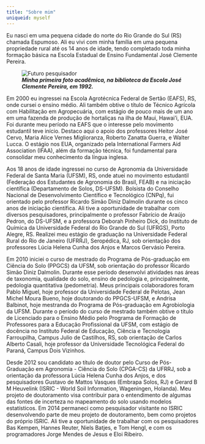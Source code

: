 ```yaml
---
title: "Sobre mim"
uniqueid: myself
---
```


Eu nasci em uma pequena cidade do norte do Rio Grande do Sul (RS) chamada Espumoso. Ali eu vivi com minha
família em uma pequena propriedade rural até os 14 anos de idade, tendo completado toda minha formação básica 
na Escola Estadual de Ensino Fundamental José Clemente Pereira.

<figure>
  <img src="images/futuro_pesquisador.jpg" alt="Futuro pesquisador">
  <figcaption>
    <em><strong>
      Minha primeira foto acadêmica, na biblioteca da Escola José Clemente Pereira, em 1992.
    </strong></em>
  </figcaption>
</figure> 

Em 2000 eu ingressei na Escola Agrotécnica Federal de Sertão (EAFS), RS, onde cursei o ensino médio. Ali
também obtive o título de Técnico Agrícola com Habilitação em Agropecuária, com estágio de pouco mais de um 
ano em uma fazenda de produção de hortaliças na ilha de Maui, Hawai’i, EUA. Foi durante meu período na EAFS 
que o interesse pelo movimento estudantil teve início. Destaco aqui o apoio dos professores Heitor José Cervo, 
Maria Alice Vernes Miglioranza, Roberto Zanatta Guerra, e Walter Lucca. O estágio nos EUA, organizado pela
International Farmers Aid Association (IFAA), além da formação técnica, foi fundamental para consolidar meu 
conhecimento da língua inglesa.

Aos 18 anos de idade ingressei no curso de Agronomia da Universidade Federal de Santa Maria (UFSM), RS, 
onde atuei no movimento estudantil (Federação dos Estudantes de Agronomia do Brasil, FEAB) e na iniciação 
científica (Departamento de Solos, DS-UFSM). Bolsista do Conselho Nacional de Desenvolvimento Científico e 
Tecnológico (CNPq), fui orientado pelo professor Ricardo Simão Diniz Dalmolin durante os cinco anos de 
iniciação científica. Ali tive a oportunidade de trabalhar com diversos pesquisadores, principalmente o 
professor Fabrício de Araújo Pedron, do DS-UFSM, e a professora Deborah Pinheiro Dick, do Instituto de Química 
da Universidade Federal do Rio Grande do Sul (UFRGS), Porto Alegre, RS. Realizei meu estágio de graduação na 
Universidade Federal Rural do Rio de Janeiro (UFRRJ), Seropédica, RJ, sob orientação dos professores Lúcia 
Helena Cunha dos Anjos e Marcos Gervásio Pereira.

Em 2010 iniciei o curso de mestrado do Programa de Pós-graduação em Ciência do Solo (PPGCS) da UFSM, sob 
orientação do professor Ricardo Simão Diniz Dalmolin. Durante esse período desenvolvi atividades nas áreas de 
taxonomia, qualidade do solo, ensino de pedologia e, principalmente, pedologia quantitativa (pedometria). Meus
principais colaboradores foram Pablo Miguel, hoje professor da Universidade Federal de Pelotas, Jean Michel 
Moura Bueno, hoje doutorando do PPGCS-UFSM, e Andrisa Balbinot, hoje mestranda do Programa de Pós-graduação em 
Agrobiologia da UFSM. Durante o período do curso de mestrado também obtive o título de Licenciado para o 
Ensino Médio pelo Programa de Formação de Professores para a Educação Profissional da UFSM, com estágio de
docência no Instituto Federal de Educação, Ciência e Tecnologia Farroupilha, Campus Julio de Castilhos, RS, 
sob orientação de Carlos Alberto Casali, hoje professor da Universidade Tecnológica Federal do Paraná, Campus
Dois Vizinhos.

Desde 2012 sou candidato ao título de doutor pelo Curso de Pós-Graduação em Agronomia - Ciência do Solo 
(CPGA-CS) da UFRRJ, sob a orientação da professora Lúcia Helena Cunha dos Anjos, e dos pesquisadores Gustavo 
de Mattos Vasques (Embrapa Solos, RJ) e Gerard B M Heuvelink (ISRIC - World Soil Information, Wageningen, 
Holanda). Meu projeto de doutoramento visa contribuir para o entendimento de algumas das fontes de incerteza 
no mapeamento do solo usando modelos estatísticos. Em 2014 permaneci como pesquisador visitante no ISRIC 
desenvolvendo parte de meu projeto de doutoramento, bem como projetos do próprio ISRIC. Ali tive a 
oportunidade de trabalhar com os pesquisadores Bas Kempen, Hannes Reuter, Niels Batjes, e Tom Hengl, e com os 
programadores Jorge Mendes de Jesus e Eloi Ribeiro.
